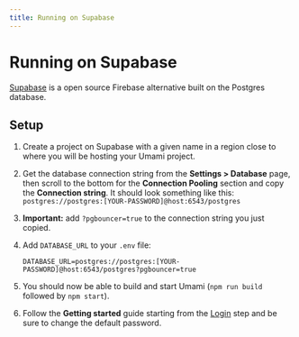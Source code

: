 ```yaml
---
title: Running on Supabase
---
```


# Running on Supabase

[Supabase](https://supabase.com/) is a open source Firebase alternative built on the Postgres database.

## Setup

1. Create a project on Supabase with a given name in a region close to where you will be hosting your Umami project.
2. Get the database connection string from the **Settings > Database** page, then scroll to the bottom for the **Connection Pooling** section and copy the **Connection string**. It should look something like this: `postgres://postgres:[YOUR-PASSWORD]@host:6543/postgres`
3. **Important:** add `?pgbouncer=true` to the connection string you just copied.
4. Add `DATABASE_URL` to your `.env` file:

   ```
   DATABASE_URL=postgres://postgres:[YOUR-PASSWORD]@host:6543/postgres?pgbouncer=true
   ```

5. You should now be able to build and start Umami (`npm run build` followed by `npm start`).
6. Follow the **Getting started** guide starting from the [Login](/docs/login) step and be sure to change the default password.
